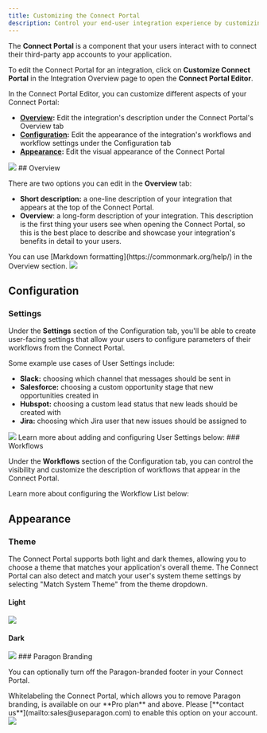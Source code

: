 ```yaml
---
title: Customizing the Connect Portal
description: Control your end-user integration experience by customizing Connect Portal.
---
```


The **Connect Portal** is a component that your users interact with to connect their third-party app accounts to your application.

To edit the Connect Portal for an integration, click on **Customize Connect Portal** in the Integration Overview page to open the **Connect Portal Editor**.

In the Connect Portal Editor, you can customize different aspects of your Connect Portal:

* [**Overview**](connect-portal-customization.md#overview)**:** Edit the integration's description under the Connect Portal's Overview tab
* [**Configuration**](connect-portal-customization.md#configuration)**:** Edit the appearance of the integration's workflows and workflow settings under the Configuration tab
* [**Appearance**](connect-portal-customization.md#appearance)**:** Edit the visual appearance of the Connect Portal

<Frame>
  <img src="/.gitbook/assets/image (59).png"/>
</Frame>
## Overview

There are two options you can edit in the **Overview** tab:

* **Short description:** a one-line description of your integration that appears at the top of the Connect Portal.&#x20;
* **Overview**: a long-form description of your integration. This description is the first thing your users see when opening the Connect Portal, so this is the best place to describe and showcase your integration's benefits in detail to your users.


<Info>
  You can use [Markdown formatting](https://commonmark.org/help/) in the Overview section.
</Info>

<Frame>
  <img src="/.gitbook/assets/Using Markdown in Paragon Connect Portal (1).png"/>
</Frame>

## Configuration

### Settings

Under the **Settings** section of the Configuration tab, you'll be able to create user-facing settings that allow your users to configure parameters of their workflows from the Connect Portal.

Some example use cases of User Settings include:

* **Slack:** choosing which channel that messages should be sent in
* **Salesforce:** choosing a custom opportunity stage that new opportunities created in
* **Hubspot:** choosing a custom lead status that new leads should be created with
* **Jira:** choosing which Jira user that new issues should be assigned to

<Frame>
  <img src="/.gitbook/assets/image (76).png"/>
</Frame>
Learn more about adding and configuring User Settings below:

<CardGroup>
  <Card
    title="User Settings"
    icon="arrow"
    href="/connect-portal/workflow-user-settings
    "
    horizontal
/>
</CardGroup>
### Workflows

Under the **Workflows** section of the Configuration tab, you can control the visibility and customize the description of workflows that appear in the Connect Portal.

Learn more about configuring the Workflow List below:

<CardGroup>
  <Card
    title="Displaying Workflows"
    icon="arrow"
    href="/connect-portal/displaying-workflows
    "
    horizontal
/>
</CardGroup>

## Appearance

### Theme

The Connect Portal supports both light and dark themes, allowing you to choose a theme that matches your application's overall theme. The Connect Portal can also detect and match your user's system theme settings by selecting "Match System Theme" from the theme dropdown.

#### Light

<Frame>
  <img src="/.gitbook/assets/Paragon Connect Portal in Light Mode.png"/>
</Frame>

#### Dark

<Frame>
  <img src="/.gitbook/assets/Paragon Connect Portal in Dark Mode.png"/>
</Frame>
### Paragon Branding

You can optionally turn off the Paragon-branded footer in your Connect Portal.

<Info>
  Whitelabeling the Connect Portal, which allows you to remove Paragon branding, is available on our **Pro plan** and above. Please [**contact us**](mailto:sales@useparagon.com) to enable this option on your account.
</Info>

<Frame>
  <img src="/.gitbook/assets/Whitelabelling the Connect Portal in Paragon Connect.gif"/>
</Frame>
